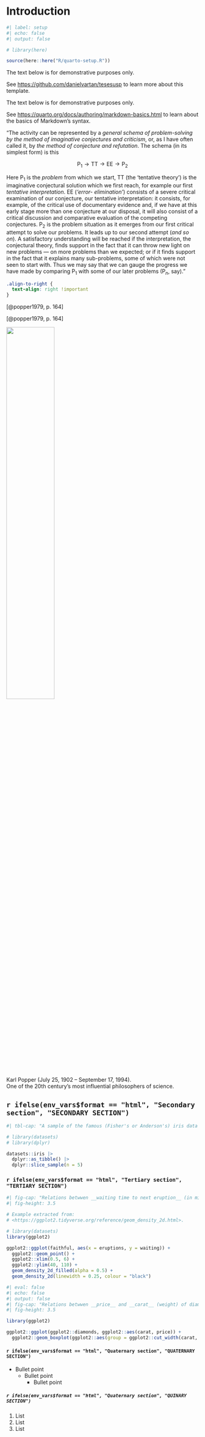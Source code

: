 ::: {.content-visible when-format="pdf"}
\textual
:::

<!-- %:::% .common h1 begin %:::% -->
# Introduction
<!-- %:::% .common h1 end %:::% -->

```r
#| label: setup
#| echo: false
#| output: false

# library(here)

source(here::here("R/quarto-setup.R"))
```

<!-- %:::% chapter-1 clip begin %:::% -->
::: {.content-visible when-format="html"}
::: {.callout-note}
The text below is for demonstrative purposes only.

See <https://github.com/danielvartan/tesesusp> to learn more about this template.
:::
:::

::: {.content-visible when-format="pdf"}
::: {.callout-note}
The text below is for demonstrative purposes only.

\vspace{5pt}

See <https://quarto.org/docs/authoring/markdown-basics.html> to learn about the basics of Markdown's syntax.
:::
\vspace{10pt}
:::

"The activity can be represented by a _general schema of problem-solving by the method of imaginative conjectures and criticism_, or, as I have often called it, by _the method of conjecture and refutation_. The schema (in its simplest form) is this

$$
\text{P}_{1} \to \text{TT} \to \text{EE} \to \text{P}_{2} 
$$

::: {.content-visible when-format="pdf"}
\vspace{15pt}
:::

Here $\text{P}_{1}$ is the _problem_ from which we start, $\text{TT}$ (the ‘tentative theory’) is the imaginative conjectural solution which we first reach, for example our first _tentative interpretation_. $\text{EE}$ (_‘error- elimination’_) consists of a severe critical examination of our conjecture, our tentative interpretation: it consists, for example, of the critical use of documentary evidence and, if we have at this early stage more than one conjecture at our disposal, it will also consist of a critical discussion and comparative evaluation of the competing conjectures. $\text{P}_{2}$ is the problem situation as it emerges from our first critical attempt to solve our problems.
It leads up to our second attempt (_and so on_). A satisfactory understanding will be reached if the interpretation, the conjectural theory, finds support in the fact that it can throw new light on new problems --- on more problems than we expected; or if it finds support in the fact that it explains many sub-problems, some of which were not seen to start with. Thus we may say that we can gauge the progress we have made by comparing $\text{P}_{1}$ with some of our later problems ($\text{P}_{n}$, say)."

::: {.content-visible when-format="html"}
```css
.align-to-right {
  text-align: right !important
}
```

::: {.align-to-right}
[@popper1979, p. 164]
:::
:::

::: {.content-visible when-format="pdf"}
\vspace{15pt}
\noindent
\hspace*{\fill} [@popper1979, p. 164]
:::

::: {#fig-karl-popper}
![](images/karl-popper.png){width=50%}

Karl Popper (July 25, 1902 – September 17, 1994).\
One of the 20th century's most influential philosophers of science.
:::

## `r ifelse(env_vars$format == "html", "Secondary section", "SECONDARY SECTION")`

```r
#| tbl-cap: "A sample of the famous (Fisher's or Anderson's) iris data set"

# library(datasets)
# library(dplyr)

datasets::iris |>
  dplyr::as_tibble() |>
  dplyr::slice_sample(n = 5)
```

### `r ifelse(env_vars$format == "html", "Tertiary section", "TERTIARY SECTION")`

<!-- See also  -->
<!-- <https://r-graph-gallery.com/277-marginal-histogram-for-ggplot2.html>. -->

```r
#| fig-cap: "Relations betwwen __waiting time to next eruption__ (in minutes) and __eruption time__ (in minutes) for the Old Faithful geyser in Yellowstone National Park, Wyoming, USA."
#| fig-height: 3.5

# Example extracted from:
# <https://ggplot2.tidyverse.org/reference/geom_density_2d.html>.

# library(datasets)
library(ggplot2)

ggplot2::ggplot(faithful, aes(x = eruptions, y = waiting)) +
  ggplot2::geom_point() +
  ggplot2::xlim(0.5, 6) +
  ggplot2::ylim(40, 110) +
  geom_density_2d_filled(alpha = 0.5) +
  geom_density_2d(linewidth = 0.25, colour = "black")
```

```r
#| eval: false
#| echo: false
#| output: false
#| fig-cap: "Relations betwwen __price__ and __carat__ (weight) of diamonds."
#| fig-height: 3.5

library(ggplot2)

ggplot2::ggplot(ggplot2::diamonds, ggplot2::aes(carat, price)) +
  ggplot2::geom_boxplot(ggplot2::aes(group = ggplot2::cut_width(carat, 0.25)))
```

#### `r ifelse(env_vars$format == "html", "Quaternary section", "QUATERNARY SECTION")`

* Bullet point
  * Bullet point
    * Bullet point

##### `r ifelse(env_vars$format == "html", "Quaternary section", "QUINARY SECTION")`

1. List
1. List
1. List

<!-- %:::% chapter-1 clip end %:::% -->
